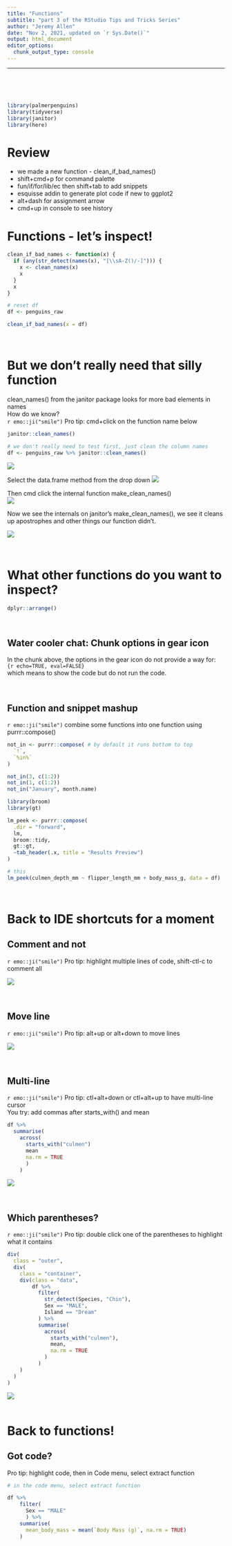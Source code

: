 ```yaml
---
title: "Functions"
subtitle: "part 3 of the RStudio Tips and Tricks Series"
author: "Jeremy Allen"
date: "Nov 2, 2021, updated on `r Sys.Date()`"
output: html_document
editor_options: 
  chunk_output_type: console
---
```

---

<br>  
<br>  

```r

library(palmerpenguins)
library(tidyverse)
library(janitor)
library(here)

```

# Review

- we made a new function - clean_if_bad_names()
- shift+cmd+p for command palette
- fun/if/for/lib/ec then shift+tab to add snippets
- esquisse addin to generate plot code if new to ggplot2
- alt+dash for assignment arrow 
- cmd+up in console to see history

# Functions - let's inspect!

```r

clean_if_bad_names <- function(x) {
  if (any(str_detect(names(x), "[\\sA-Z()/-]"))) {
    x <- clean_names(x)
    x
  }
  x
}

# reset df
df <- penguins_raw

clean_if_bad_names(x = df)

```

<br>

# But we don't really need that silly function

clean_names() from the janitor package looks for more bad elements in names\
How do we know?\
`r emo::ji("smile")` Pro tip: cmd+click on the function name below

```r

janitor::clean_names()

```


```r

# we don't really need to test first, just clean the column names
df <- penguins_raw %>% janitor::clean_names()

```

![](images/inspect1.png)\

Select the data.frame method from the drop down ![](images/inspect2.png)

Then cmd click the internal function make_clean_names()\
![](images/inspect3.png)

Now we see the internals on janitor's make_clean_names(), we see it cleans up apostrophes and other things our function didn't.\

![](images/inspect4.png)

<br>

# What other functions do you want to inspect?

```r

dplyr::arrange()

```

<br>

## Water cooler chat: Chunk options in gear icon

In the chunk above, the options in the gear icon do not provide a way for:\
`{r echo=TRUE, eval=FALSE}`\
which means to show the code but do not run the code.

<br>

## Function and snippet mashup
`r emo::ji("smile")` combine some functions into one function using purrr::compose()  

```r

not_in <- purrr::compose( # by default it runs bottom to top
  `!`,
  `%in%`
)

```


```r

not_in(3, c(1:2))
not_in(1, c(1:2))
not_in("January", month.name)

```

```r
library(broom)
library(gt)

lm_peek <- purrr::compose(
  .dir = "forward",
  lm,
  broom::tidy,
  gt::gt,
  ~tab_header(.x, title = "Results Preview")
)

# this
lm_peek(culmen_depth_mm ~ flipper_length_mm + body_mass_g, data = df)

```

<br>  

# Back to IDE shortcuts for a moment

## Comment and not
`r emo::ji("smile")` Pro tip: highlight multiple lines of code, shift-ctl-c to comment all  

![](images/comments.gif)

<br>  

## Move line
`r emo::ji("smile")` Pro tip: alt+up or alt+down to move lines  

![](images/move.gif)  

<br>  

## Multi-line
`r emo::ji("smile")` Pro tip: ctl+alt+down or ctl+alt+up to have multi-line cursor  
You try: add commas after starts_with() and mean  

```r

df %>% 
  summarise(
    across(
      starts_with("culmen")
      mean
      na.rm = TRUE
      )
    )

```

![](images/multi.gif)  

<br>  

## Which parentheses?
`r emo::ji("smile")` Pro tip: double click one of the parentheses to highlight what it contains  

```r


div(
  class = "outer",
  div(
    class = "container",
    div(class = "data",
        df %>% 
          filter(
            str_detect(Species, "Chin"),
            Sex == "MALE",
            Island == "Dream"
          ) %>% 
          summarise(
            across(
              starts_with("culmen"),
              mean,
              na.rm = TRUE
            )
          )
    )
  )
)

```

![](images/parens.gif)  
<br>  

# Back to functions!

## Got code?
Pro tip: highlight code, then in Code menu, select extract function
```r

# in the code menu, select extract function

df %>% 
    filter(
      Sex == "MALE"
      ) %>% 
    summarise(
      mean_body_mass = mean(`Body Mass (g)`, na.rm = TRUE)
    )

```

